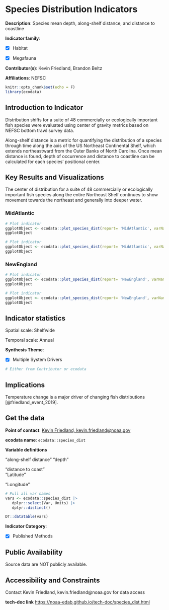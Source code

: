 # Species Distribution Indicators

**Description**: Species mean depth, along-shelf distance, and distance to coastline

**Indicator family**: 

- [X] Habitat
- [X] Megafauna


**Contributor(s)**: Kevin Friedland, Brandon Beltz

**Affiliations**: NEFSC

```{r echo=FALSE}
knitr::opts_chunk$set(echo = F)
library(ecodata)
```
## Introduction to Indicator
Distribution shifts for a suite of 48 commercially or ecologically important fish species were evaluated using center of gravity metrics based on NEFSC bottom trawl survey data.

Along-shelf distance is a metric for quantifying the distribution of a species through time along the axis of the US Northeast Continental Shelf, which extends northeastward from the Outer Banks of North Carolina. Once mean distance is found, depth of occurrence and distance to coastline can be calculated for each species’ positional center.

## Key Results and Visualizations
The center of distribution for a suite of 48 commercially or ecologically important fish species along the entire Northeast Shelf continues to show movement towards the northeast and generally into deeper water.

### MidAtlantic

```{r plot_species_distMidAtlanticalong}
# Plot indicator
ggplotObject <- ecodata::plot_species_dist(report= 'MidAtlantic', varName= 'along')
ggplotObject
```

```{r plot_species_distMidAtlanticdepth}
# Plot indicator
ggplotObject <- ecodata::plot_species_dist(report= 'MidAtlantic', varName= 'depth')
ggplotObject
```

### NewEngland

```{r plot_species_distNewEnglandalong}
# Plot indicator
ggplotObject <- ecodata::plot_species_dist(report= 'NewEngland', varName= 'along')
ggplotObject
```

```{r plot_species_distNewEnglanddepth}
# Plot indicator
ggplotObject <- ecodata::plot_species_dist(report= 'NewEngland', varName= 'depth')
ggplotObject
```


## Indicator statistics 
Spatial scale: Shelfwide

Temporal scale: Annual

**Synthesis Theme**:

- [X] Multiple System Drivers


```{r autostats_species_dist}
# Either from Contributor or ecodata
```

## Implications
Temperature change is a major driver of changing fish distributions [@friedland_event_2019].

## Get the data

**Point of contact**: [Kevin Friedland, kevin.friedland@noaa.gov](mailto:Kevin Friedland, kevin.friedland@noaa.gov){.email}

**ecodata name**: `ecodata::species_dist`

**Variable definitions**

"along-shelf distance"  "depth"                 
"distance to coast"     "Latitude"              
"Longitude"

```{r vars_species_dist}
# Pull all var names
vars <- ecodata::species_dist |>
   dplyr::select(Var, Units) |>
   dplyr::distinct()

DT::datatable(vars)
```
**Indicator Category**:

- [X] Published Methods


## Public Availability

Source data are NOT publicly available.

## Accessibility and Constraints

Contact Kevin Friedland, kevin.friedland@noaa.gov for data access

**tech-doc link**
<https://noaa-edab.github.io/tech-doc/species_dist.html>

